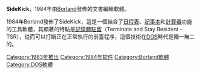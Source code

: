 {{Unreferenced|time=2016-06-15T20:11:21+00:00}}
{{noteTA
|G1=IT
}}
'''SideKick'''，1984年由[[Borland|Borland]]發佈的文書編輯軟體。

1984年Borland發佈了SideKick，這是一個結合了[[日程表|日程表]]、[[記事本|記事本]]和[[計算器|計算器]]功能的工具軟體，其顯著的特點是[[記憶體駐留|記憶體駐留]]（Terminate and Stay Resident -TSR），從而可以打斷正在正常執行的前臺程序，這個技術在[[DOS|DOS]]時代是獨一無二的。
{{软件小作品}}
[[Category:1983年推出|Category:1983年推出]]
[[Category:1984年软件|Category:1984年软件]]
[[Category:Borland軟體|Category:Borland軟體]]
[[Category:DOS軟體|Category:DOS軟體]]